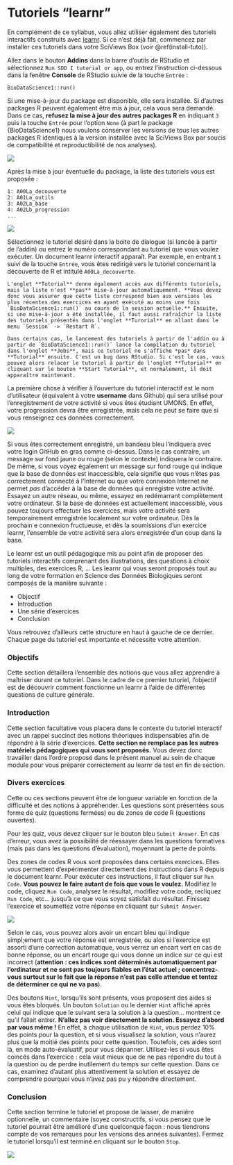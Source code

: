 # Tutoriels "learnr" {#learnr}

En complément de ce syllabus, vous allez utiliser également des tutoriels interactifs construits avec [learnr](https://rstudio.github.io/learnr/). Si ce n'est déjà fait, commencez par installer ces tutoriels dans votre SciViews Box (voir \@ref(install-tuto)).

Allez dans le bouton **Addins** dans la barre d'outils de RStudio et sélectionnez `Run SDD I tutorial or app`, ou entrez l'instruction ci-dessous dans la fenêtre **Console** de RStudio suivie de la touche `Entrée`\ :

    BioDataScience1::run()

Si une mise-à-jour du package est disponible, elle sera installée. Si d'autres packages R peuvent également être mis à jour, cela vous sera demandé. Dans ce cas, **refusez la mise à jour des autres packages R** en indiquant `3` puis la touche `Entrée` pour l'option `None` (à part le package {BioDataScience1} nous voulons conserver les versions de tous les autres packages R identiques à la version installée avec la SciViews Box par soucis de compatibilité et reproductibilité de nos analyses).

![](images/annexe_a3/BioDataScience1 update.png)

Après la mise à jour éventuelle du package, la liste des tutoriels vous est proposée\ : 

    1: A00La_decouverte
    2: A01La_outils
    3: A02La_base
    4: A02Lb_progression
    ...

![](images/annexe_a3/learnr.gif)

Sélectionnez le tutoriel désiré dans la boite de dialogue (si lancée à partir de l'addin) ou entrez le numéro correspondant au tutoriel que vous voulez exécuter. Un document learnr interactif apparaît. Par exemple, en entrant `1` suivi de la touche `Entrée`, vous êtes redirigé vers le tutoriel concernant la découverte de R et intitulé `A00La_decouverte`.

```block
L'onglet **Tutorial** donne également accès aux différents tutoriels, mais la liste n'est **pas** mise-à-jour automatiquement. **Vous devez donc vous assurer que cette liste correspond bien aux versions les plus récentes des exercices en ayant exécuté au moins une fois `BioDataScience1::run()` au cours de la session actuelle.** Ensuite, si une mise-à-jour a été installée, il faut aussi rafraîchir la liste des tutoriels présentés dans l'onglet **Turorial** en allant dans le menu `Session` -> `Restart R`.

Dans certains cas, le lancement des tutoriels à partir de l'addin ou à partir de `BioDataScience1::run()` lance la compilation du tutoriel dans l'onglet **Jobs**, mais ce tutoriel ne s'affiche *pas* dans **Tutorial** ensuite. C'est un bug dans RStudio. Si c'est le cas, vous pouvez alors relacer le tutoriel à partir de l'onglet **Tutorial** en cliquant sur le bouton **Start Tutorial**, et normalement, il doit apparaître maintenant.
```

La première chose à vérifier à l'ouverture du tutoriel interactif est le nom d'utilisateur (équivalent à votre **username** dans Github) qui sera utilisé pour l'enregistrement de votre activité si vous êtes étudiant UMONS. En effet, votre progression devra être enregistrée, mais cela ne peut se faire que si vous renseignez ces données correctement.

![](images/annexe_a3/learnr2b.png)

Si vous êtes correctement enregistré, un bandeau bleu l'indiquera avec votre login GitHub en gras comme ci-dessus. Dans le cas contraire, un message sur fond jaune ou rouge (selon le contexte) indiquera le contraire. De même, si vous voyez également un message sur fond rouge qui indique que la base de données est inaccessible, cela signifie que vous n'êtes pas correctement connecté à l'Internet ou que votre connexion Internet ne permet *pas* d'accéder à la base de données qui enregistre votre activité. Essayez un autre réseau, ou même, essayez en redémarrant complètement votre ordinateur. Si la base de données est actuellement inaccessible, vous pouvez toujours effectuer les exercices, mais votre activité sera temporairement enregistrée localement sur votre ordinateur. Dès la prochain e connexion fructueuse, et dès la soumissions d'un exercice learnr, l'ensemble de votre activité sera alors enregistrée d'un coup dans la base.

Le learnr est un outil pédagogique mis au point afin de proposer des tutoriels interactifs comprenant des illustrations, des questions à choix multiples, des exercices R, ... Les learnr qui vous seront proposés tout au long de votre formation en Science des Données Biologiques seront composés de la manière suivante\ :

- Objectif
- Introduction
- Une série d'exercices
- Conclusion

Vous retrouvez d'ailleurs cette structure en haut à gauche de ce dernier. Chaque page du tutoriel est importante et nécessite votre attention. 

### Objectifs

Cette section détaillera l'ensemble des notions que vous allez apprendre à maîtriser durant ce tutoriel. Dans le cadre de ce premier tutoriel, l'objectif est de découvrir comment fonctionne un learnr à l'aide de différentes questions de culture générale. 

### Introduction

Cette section facultative vous placera dans le contexte du tutoriel interactif avec un rappel succinct des notions théoriques indispensables afin de répondre à la série d'exercices. **Cette section ne remplace pas les autres matériels pédagogiques qui vous sont proposés.** Vous devez donc travailler dans l'ordre proposé dans le présent manuel au sein de chaque module pour vous préparer correctement au learnr de test en fin de section. 

### Divers exercices

Cette ou ces sections peuvent être de longueur variable en fonction de la difficulté et des notions à appréhender. Les questions sont présentées sous forme de quiz (questions fermées) ou de zones de code R (questions ouvertes).

Pour les quiz, vous devez cliquer sur le bouton bleu `Submit Answer`. En cas d'erreur, vous avez la possibilité de réessayer dans les questions formatives (mais pas dans les questions d'évaluation), moyennant la perte de points.

Des zones de codes R vous sont proposées dans certains exercices. Elles vous permettent d'expérimenter directement des instructions dans R depuis le document learnr. Pour exécuter ces instructions, il faut cliquer sur `Run Code`. **Vous pouvez le faire autant de fois que vous le voulez.** Modifiez le code, cliquez `Run Code`, analysez le résultat, modifiez votre code, recliquez `Run Code`, etc... jusqu'à ce que vous soyez satisfait du résultat. Finissez l'exercice et soumettez votre réponse en cliquant sur `Submit Answer`.

![](images/annexe_a3/learnr2.gif)

Selon le cas, vous pouvez alors avoir un encart bleu qui indique simpl;ement que votre réponse est enregistrée, ou alos si l'exercice est assorti d'une correction automatique, vous verrez un encart vert en cas de bonne réponse, ou un encart rouge qui vous donne un indice sur ce qui est incorrect (**attention\ : ces indices sont déterminés automatiquement par l'ordinateur et ne sont pas toujours fiables en l'état actuel\ ; concentrez-vous surtout sur le fait que la réponse n'est pas celle attendue et tentez de déterminer ce qui ne va pas**).

Des boutons `Hint`, lorsqu'ils sont présents, vous proposent des aides si vous êtes bloqués. Un bouton `Solution` ou le dernier `Hint` affiché après celui qui indique que le suivant sera la solution à la question... montrent ce qu'il fallait entrer. **N'allez pas voir directement la solution. Essayez d'abord par vous même !** En effet, à chaque utilisation de `Hint`, vous perdez 10% des points pour la question, et si vous visualisez la solution, vous n'aurez plus que la moitié des points pour cette question. Toutefois, ces aides sont là, en mode auto-évaluatif, pour vous dépanner. Utilisez-les si vous êtes coincés dans l'exercice\ : cela vaut mieux que de ne pas répondre du tout à la question ou de perdre inutilement du temps sur cette question. Dans ce cas, examinez d'autant plus attentivement la solution et essayez de comprendre pourquoi vous n'avez pas pu y répondre directement.

### Conclusion

Cette section termine le tutoriel et propose de laisser, de manière optionnelle, un commentaire (soyez constructifs, si vous pensez que le tutoriel pourrait être amélioré d'une quelconque façon\ : nous tiendrons compte de vos remarques pour les versions des années suivantes). Fermez le tutoriel lorsqu'il est terminé en cliquant sur le bouton `Stop`.

![](images/annexe_a3/learnr8b.png)

